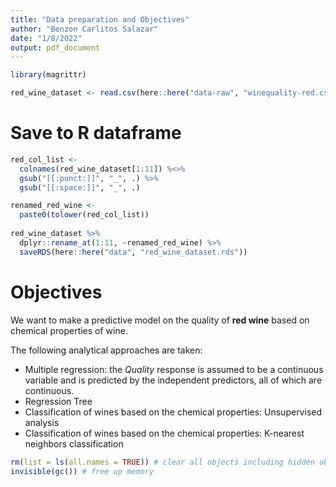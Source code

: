 ```yaml
---
title: "Data preparation and Objectives"
author: "Benzon Carlitos Salazar"
date: "1/8/2022"
output: pdf_document
---
```


```r
library(magrittr)

red_wine_dataset <- read.csv(here::here("data-raw", "winequality-red.csv"), header = TRUE, sep = ";")
```

# Save to R dataframe
```r
red_col_list <-
  colnames(red_wine_dataset[1:11]) %<>%
  gsub("[[:punct:]]", "_", .) %>%
  gsub("[[:space:]]", "_", .)

renamed_red_wine <-
  paste0(tolower(red_col_list))
  
red_wine_dataset %>%
  dplyr::rename_at(1:11, ~renamed_red_wine) %>%
  saveRDS(here::here("data", "red_wine_dataset.rds"))
```

# Objectives
We want to make a predictive model on the quality of **red wine** based on chemical properties of wine.

The following analytical approaches are taken:

* Multiple regression: the *Quality* response is assumed to be a continuous variable and is predicted by the independent 
predictors, all of which are continuous.
* Regression Tree
* Classification of wines based on the chemical properties: Unsupervised analysis
* Classification of wines based on the chemical properties: K-nearest neighbors classification

```r
rm(list = ls(all.names = TRUE)) # clear all objects including hidden objects
invisible(gc()) # free up memory
```